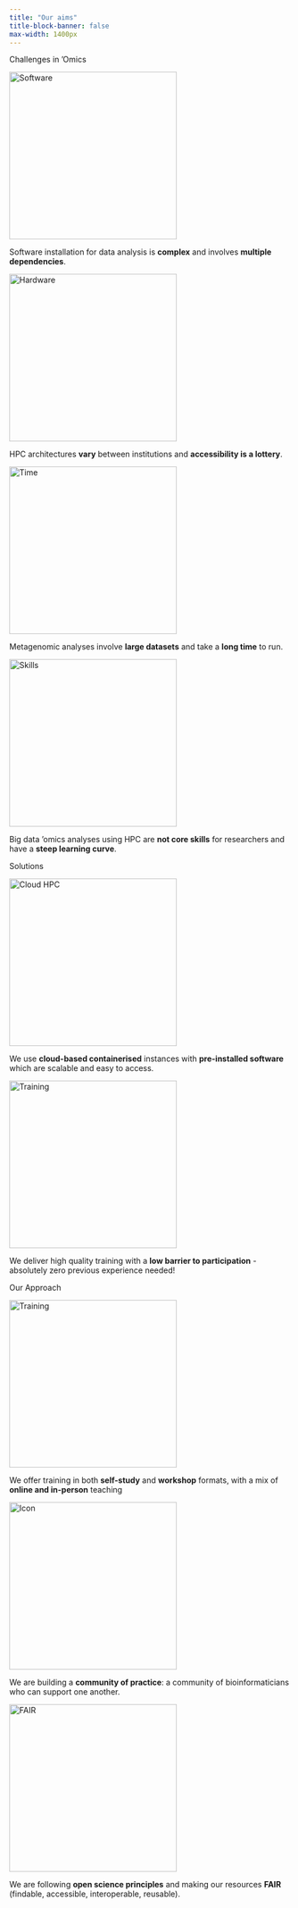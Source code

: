 ```yaml
---
title: "Our aims"
title-block-banner: false
max-width: 1400px
---
```

::: home-sub
Challenges in 'Omics
:::

::: {.responsive .gallery .gallery-center}
<a target="_blank" href="https://cloud-span.github.io/cloud-span-quarto-site/blogs.html"> <img src="images/software_icon.png" alt="Software" width="300" height="auto"/> </a>

::: desc
Software installation for data analysis is **complex** and involves **multiple dependencies**.
:::
:::

::: {.responsive .gallery}
<a target="_blank" href="https://cloud-span.github.io/cloud-span-quarto-site/blogs.html"> <img src="images/hardware_icon.png" alt="Hardware" width="300" height="auto"/> </a>

::: desc
HPC architectures **vary** between institutions and **accessibility is a lottery**.
:::
:::

::: {.responsive .gallery}
<a target="_blank" href="https://cloud-span.github.io/cloud-span-quarto-site/blogs.html"> <img src="images/time_icon.png" alt="Time" width="300" height="auto"/> </a>

::: desc
Metagenomic analyses involve **large datasets** and take a **long time** to run.
:::
:::

::: {.responsive .gallery}
<a target="_blank" href="https://cloud-span.github.io/cloud-span-quarto-site/blogs.html"> <img src="images/skills_icon.png" alt="Skills" width="300" height="auto"/> </a>

::: desc
Big data 'omics analyses using HPC are **not core skills** for researchers and have a **steep learning curve**.
:::
:::

</class>

::: clearfix
:::

::: home-sub
Solutions
:::

::: {.responsive .gallery}
<a target="_blank" href="https://cloud-span.github.io/cloud-span-quarto-site/blogs.html"> <img src="images/cloud_icon.png" alt="Cloud HPC" width="300" height="auto"/> </a>

::: desc
We use **cloud-based containerised** instances with **pre-installed software** which are scalable and easy to access.
:::
:::

::: {.responsive .gallery}
<a target="_blank" href="https://cloud-span.github.io/cloud-span-quarto-site/blogs.html"> <img src="images/training_solution_icon.png" alt="Training" width="300" height="auto"/> </a>

::: desc
We deliver high quality training with a **low barrier to participation** - absolutely zero previous experience needed!
:::
:::

::: clearfix
:::

::: home-sub
Our Approach
:::

::: {.responsive .gallery}
<a target="_blank" href="https://cloud-span.github.io/cloud-span-quarto-site/blogs.html"> <img src="images/training_approach_icon.png" alt="Training" width="300" height="auto"/> </a>

::: desc
We offer training in both **self-study** and **workshop** formats, with a mix of **online and in-person** teaching
:::
:::

::: {.responsive .gallery}
<a target="_blank" href="https://cloud-span.github.io/cloud-span-quarto-site/blogs.html"> <img src="images/community_icon.png" alt="Icon" width="300" height="auto"/> </a>

::: desc
We are building a **community of practice**: a community of bioinformaticians who can support one another.
:::
:::

::: {.responsive .gallery}
<a target="_blank" href="https://cloud-span.github.io/cloud-span-quarto-site/blogs.html"> <img src="images/fair_icon.png" alt="FAIR" width="300" height="auto"/> </a>

::: desc
We are following **open science principles** and making our resources **FAIR** (findable, accessible, interoperable, reusable).
:::
:::

</class>

::: clearfix
:::
